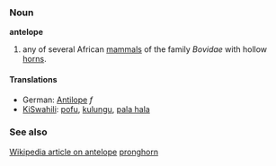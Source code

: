 ===Noun===
'''antelope'''

#any of several African [[mammals]] of the family ''Bovidae'' with hollow [[horn]]s.

====Translations====
*German: [[Antilope]] ''f''
*[[KiSwahili]]: [[pofu]], [[kulungu]], [[pala hala]]

===See also===
[[w:antelope|Wikipedia article on antelope]]
[[pronghorn]]